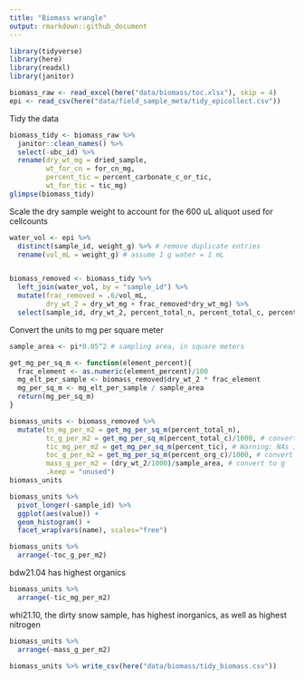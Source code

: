 ```yaml
---
title: "Biomass wrangle"
output: rmarkdown::github_document
---
```


```r
library(tidyverse)
library(here)
library(readxl)
library(janitor)
```

```r
biomass_raw <- read_excel(here("data/biomass/toc.xlsx"), skip = 4)
epi <- read_csv(here("data/field_sample_meta/tidy_epicollect.csv"))
```

Tidy the data
```r
biomass_tidy <- biomass_raw %>% 
  janitor::clean_names() %>% 
  select(-ubc_id) %>% 
  rename(dry_wt_mg = dried_sample,
         wt_for_cn = for_cn_mg, 
         percent_tic = percent_carbonate_c_or_tic,
         wt_for_tic = tic_mg)
glimpse(biomass_tidy)
```
Scale the dry sample weight to account for the 600 uL aliquot used for cellcounts

```r
water_vol <- epi %>% 
  distinct(sample_id, weight_g) %>% # remove duplicate entries
  rename(vol_mL = weight_g) # assume 1 g water = 1 mL


biomass_removed <- biomass_tidy %>% 
  left_join(water_vol, by = "sample_id") %>% 
  mutate(frac_removed = .6/vol_mL,
         dry_wt_2 = dry_wt_mg + frac_removed*dry_wt_mg) %>% 
  select(sample_id, dry_wt_2, percent_total_n, percent_total_c, percent_tic, percent_org_c)
```



Convert the units to mg per square meter
```r
sample_area <- pi*0.05^2 # sampling area, in square meters

get_mg_per_sq_m <- function(element_percent){
  frac_element <- as.numeric(element_percent)/100
  mg_elt_per_sample <- biomass_removed$dry_wt_2 * frac_element
  mg_per_sq_m <- mg_elt_per_sample / sample_area 
  return(mg_per_sq_m)
}

biomass_units <- biomass_removed %>% 
  mutate(tn_mg_per_m2 = get_mg_per_sq_m(percent_total_n), 
         tc_g_per_m2 = get_mg_per_sq_m(percent_total_c)/1000, # convert to g
         tic_mg_per_m2 = get_mg_per_sq_m(percent_tic), # Warning: NAs introduced by coercion
         toc_g_per_m2 = get_mg_per_sq_m(percent_org_c)/1000, # convert to g
         mass_g_per_m2 = (dry_wt_2/1000)/sample_area, # convert to g
         .keep = "unused")
biomass_units

```



```r
biomass_units %>% 
  pivot_longer(-sample_id) %>% 
  ggplot(aes(value)) +
  geom_histogram() +
  facet_wrap(vars(name), scales="free")
```
```r
biomass_units %>% 
  arrange(-toc_g_per_m2)
```
bdw21.04 has highest organics

```r
biomass_units %>% 
  arrange(-tic_mg_per_m2)
```
whi21.10, the dirty snow sample, has highest inorganics, as well as highest nitrogen

```r
biomass_units %>% 
  arrange(-mass_g_per_m2)
```


```r
biomass_units %>% write_csv(here("data/biomass/tidy_biomass.csv"))
```

